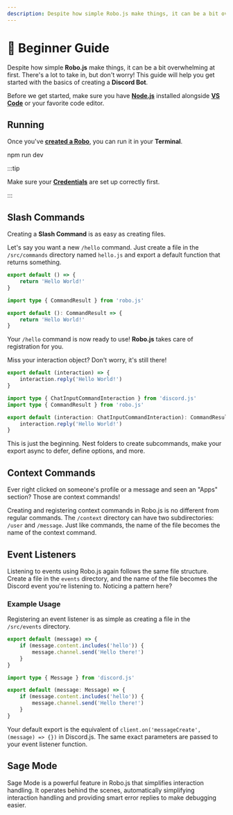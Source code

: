 ```yaml
---
description: Despite how simple Robo.js make things, it can be a bit overwhelming at first. This guide will help you get started with the basics.
---
```



# 🔰 Beginner Guide

Despite how simple **Robo.js** make things, it can be a bit overwhelming at first. There's a lot to take in, but don't worry! This guide will help you get started with the basics of creating a **Discord Bot**.

Before we get started, make sure you have **[Node.js](https://nodejs.org/en/download)** installed alongside **[VS Code](https://code.visualstudio.com/)** or your favorite code editor.

## Running

Once you've **[created a Robo](/cli/create-robo)**, you can run it in your **Terminal**.

<Terminal>npm run dev</Terminal>

:::tip

Make sure your **[Credentials](/discord-bots/credentials)** are set up correctly first.

:::

## Slash Commands

Creating a **Slash Command** is as easy as creating files.

Let's say you want a new `/hello` command. Just create a file in the `/src/commands` directory named `hello.js` and export a default function that returns something.

<Tabs>
<TabItem value="js" label="Javascript">

```javascript title="/src/commands/hello.js"
export default () => {
	return 'Hello World!'
}
```

</TabItem>
<TabItem value="ts" label="Typescript">

```typescript title="/src/commands/hello.ts"
import type { CommandResult } from 'robo.js'

export default (): CommandResult => {
	return 'Hello World!'
}
```

</TabItem>
</Tabs>

Your `/hello` command is now ready to use! **Robo.js** takes care of registration for you.

Miss your interaction object? Don't worry, it's still there!

<Tabs>
<TabItem value="js" label="Javascript">

```javascript title="/src/commands/hello.js"
export default (interaction) => {
	interaction.reply('Hello World!')
}
```

</TabItem>
<TabItem value="ts" label="Typescript">

```typescript title="/src/commands/hello.ts"
import type { ChatInputCommandInteraction } from 'discord.js'
import type { CommandResult } from 'robo.js'

export default (interaction: ChatInputCommandInteraction): CommandResult => {
	interaction.reply('Hello World!')
}
```

</TabItem>
</Tabs>

This is just the beginning. Nest folders to create subcommands, make your export async to defer, define options, and more.

<CardContainer>
	<Card href="./commands" title="📜 Slash Commands" description="Your bot follows best practices by default." />
</CardContainer>

## Context Commands

Ever right clicked on someone's profile or a message and seen an "Apps" section? Those are context commands!

Creating and registering context commands in Robo.js is no different from regular commands. The `/context` directory can have two subdirectories: `/user` and `/message`. Just like commands, the name of the file becomes the name of the context command.

<CardContainer>
	<Card href="./context-menu" title="🖱️ Context Commands" description="Learn more about context commands." />
</CardContainer>

## Event Listeners

Listening to events using Robo.js again follows the same file structure. Create a file in the `events` directory, and the name of the file becomes the Discord event you're listening to. Noticing a pattern here?

### Example Usage

Registering an event listener is as simple as creating a file in the `/src/events` directory.

<Tabs groupId="examples-script">
<TabItem value="js" label="Javascript">

```javascript showLineNumbers title="/src/events/messageCreate.js"
export default (message) => {
	if (message.content.includes('hello')) {
		message.channel.send('Hello there!')
	}
}
```

</TabItem>
<TabItem value="ts" label="Typescript">

```typescript showLineNumbers title="/src/events/messageCreate.ts"
import type { Message } from 'discord.js'

export default (message: Message) => {
	if (message.content.includes('hello')) {
		message.channel.send('Hello there!')
	}
}
```

</TabItem>
</Tabs>

Your default export is the equivalent of `client.on('messageCreate', (message) => {})` in Discord.js. The same exact parameters are passed to your event listener function.

<CardContainer>
	<Card href="./events" title="📡 Events" description="Learn more about events." />
</CardContainer>

## Sage Mode

Sage Mode is a powerful feature in Robo.js that simplifies interaction handling. It operates behind the scenes, automatically simplifying interaction handling and providing smart error replies to make debugging easier.

<CardContainer>
	<Card href="../robojs/sage" title="🔮 Sage" description="Unlock the full power of Sage Mode." />
</CardContainer>
